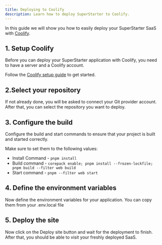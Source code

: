 ```yaml
---
title: Deploying to Coolify
description: Learn how to deploy SuperStarter to Coolify.
---
```



In this guide we will show you how to easily deploy your SuperStarter SaaS with [Coolify](https://coolify.io/).


## 1. Setup Coolify
Before you can deploy your SuperStarter application with Coolify, you need to have a server and a Coolify account.

Follow the [Coolify setup guide](https://coolify.io/docs/getting-started) to get started.


## 2.Select your repository 
If not already done, you will be asked to connect your Git provider account. After that, you can select the repository you want to deploy.


## 3. Configure the build 
Configure the build and start commands to ensure that your project is built and started correctly.

Make sure to set them to the following values:

- Install Command - `pnpm install`
- Build command - `corepack enable; pnpm install --frozen-lockfile; pnpm build --filter web build`
- Start command - `pnpm --filter web start`

## 4. Define the environment variables
Now define the environment variables for your application. You can copy them from your .env.local file

## 5. Deploy the site
Now click on the Deploy site button and wait for the deployment to finish. After that, you should be able to visit your freshly deployed SaaS.


